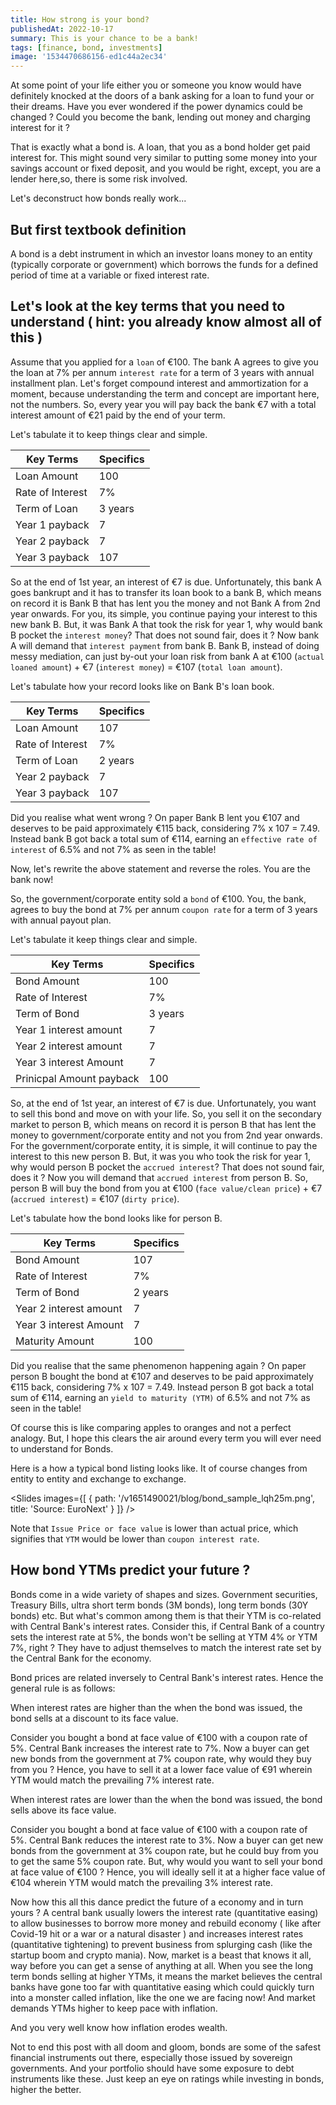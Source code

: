 ```yaml
---
title: How strong is your bond?
publishedAt: 2022-10-17
summary: This is your chance to be a bank!
tags: [finance, bond, investments]
image: '1534470686156-ed1c44a2ec34'
---
```


At some point of your life either you or someone you know would have definitely knocked at the
doors of a bank asking for a loan to fund your or their dreams. Have you ever wondered if the power
dynamics could be changed ? Could you become the bank, lending out money and charging interest for it ?

That is exactly what a bond is. A loan, that you as a bond holder get paid interest for.
This might sound very similar to putting some money into your savings account or fixed deposit,
and you would be right, except, you are a lender here,so, there is some risk involved.

Let's deconstruct how bonds really work...

## But first textbook definition

A bond is a debt instrument in which an investor loans money to an entity (typically corporate or government)
which borrows the funds for a defined period of time at a variable or fixed interest rate.

## Let's look at the key terms that you need to understand ( hint: you already know almost all of this )

Assume that you applied for a `loan` of €100. The bank A agrees to give you the loan at 7% per annum `interest rate` for a term of 3 years with annual installment plan.
Let's forget compound interest and ammortization for a moment, because understanding the term and concept are important here, not the numbers. So, every year
you will pay back the bank €7 with a total interest amount of €21 paid by the end of your term.

Let's tabulate it to keep things clear and simple.

| Key Terms        | Specifics |
| ---------------- | --------- |
| Loan Amount      | 100       |
| Rate of Interest | 7%        |
| Term of Loan     | 3 years   |
| Year 1 payback   | 7         |
| Year 2 payback   | 7         |
| Year 3 payback   | 107       |

So at the end of 1st year, an interest of €7 is due. Unfortunately, this bank A goes bankrupt and it has to transfer its loan book to a bank B, which means on record
it is Bank B that has lent you the money and not Bank A from 2nd year onwards. For you, its simple, you continue paying your interest to this new bank B.
But, it was Bank A that took the risk for year 1, why would bank B pocket the `interest money`? That does not sound fair, does it ? Now bank A will demand that `interest payment` from bank B.
Bank B, instead of doing messy mediation, can just by-out your loan risk from bank A at €100 (`actual loaned amount`) + €7 (`interest money`) = €107 (`total loan amount`).

Let's tabulate how your record looks like on Bank B's loan book.

| Key Terms        | Specifics |
| ---------------- | --------- |
| Loan Amount      | 107       |
| Rate of Interest | 7%        |
| Term of Loan     | 2 years   |
| Year 2 payback   | 7         |
| Year 3 payback   | 107       |

Did you realise what went wrong ? On paper Bank B lent you €107 and deserves to be paid approximately €115 back, considering 7% x 107 = 7.49. Instead bank B got back
a total sum of €114, earning an `effective rate of interest` of 6.5% and not 7% as seen in the table!

Now, let's rewrite the above statement and reverse the roles. You are the bank now!

So, the government/corporate entity sold a `bond` of €100. You, the bank, agrees to buy the bond at 7% per annum `coupon rate` for a term of 3 years with annual payout plan.

Let's tabulate it keep things clear and simple.

| Key Terms                | Specifics |
| ------------------------ | --------- |
| Bond Amount              | 100       |
| Rate of Interest         | 7%        |
| Term of Bond             | 3 years   |
| Year 1 interest amount   | 7         |
| Year 2 interest amount   | 7         |
| Year 3 interest Amount   | 7         |
| Prinicpal Amount payback | 100       |

So, at the end of 1st year, an interest of €7 is due. Unfortunately, you want to sell this bond and move on with your life. So, you sell it on the secondary market
to person B, which means on record it is person B that has lent the money to government/corporate entity and not you from 2nd year onwards. For the government/corporate entity,
it is simple, it will continue to pay the interest to this new person B. But, it was you who took the risk for year 1, why would person B pocket the `accrued interest`?
That does not sound fair, does it ? Now you will demand that `accrued interest` from person B. So, person B will buy the bond from you at €100 (`face value/clean price`) + €7 (`accrued interest`) = €107 (`dirty price`).

Let's tabulate how the bond looks like for person B.

| Key Terms              | Specifics |
| ---------------------- | --------- |
| Bond Amount            | 107       |
| Rate of Interest       | 7%        |
| Term of Bond           | 2 years   |
| Year 2 interest amount | 7         |
| Year 3 interest Amount | 7         |
| Maturity Amount        | 100       |

Did you realise that the same phenomenon happening again ? On paper person B bought the bond at €107 and deserves to be paid approximately €115 back, considering 7% x 107 = 7.49. Instead person B got back
a total sum of €114, earning an `yield to maturity (YTM)` of 6.5% and not 7% as seen in the table!

Of course this is like comparing apples to oranges and not a perfect analogy. But, I hope this clears the air around every term you will ever need to understand for Bonds.

Here is a how a typical bond listing looks like. It of course changes from entity to entity and exchange to exchange.

<Slides
  images={[
    {
      path: '/v1651490021/blog/bond_sample_lqh25m.png',
      title: 'Source: EuroNext'
    }
  ]}
/>

Note that `Issue Price or face value` is lower than actual price, which signifies that `YTM` would be lower than `coupon interest rate`.

## How bond YTMs predict your future ?

Bonds come in a wide variety of shapes and sizes. Government securities, Treasury Bills, ultra short term bonds (3M bonds), long term bonds (30Y bonds) etc. But what's common among them is that their YTM is
co-related with Central Bank's interest rates. Consider this, if Central Bank of a country sets the interest rate at 5%, the bonds won't be selling at YTM 4% or YTM 7%, right ? They have to adjust themselves
to match the interest rate set by the Central Bank for the economy.

Bond prices are related inversely to Central Bank's interest rates. Hence the general rule is as follows:

When interest rates are higher than the when the bond was issued, the bond sells at a discount to its face value.

Consider you bought a bond at face value of €100 with a coupon rate of 5%. Central Bank increases the interest rate to 7%. Now a buyer can get new bonds from the government at 7% coupon rate, why would they buy from you ?
Hence, you have to sell it at a lower face value of €91 wherein YTM would match the prevailing 7% interest rate.

When interest rates are lower than the when the bond was issued, the bond sells above its face value.

Consider you bought a bond at face value of €100 with a coupon rate of 5%. Central Bank reduces the interest rate to 3%. Now a buyer can get new bonds from the government at 3% coupon rate, but he could buy from you to get the same 5% coupon rate.
But, why would you want to sell your bond at face value of €100 ? Hence, you will ideally sell it at a higher face value of €104 wherein YTM would match the prevailing 3% interest rate.

Now how this all this dance predict the future of a economy and in turn yours ?
A central bank usually lowers the interest rate (quantitative easing) to allow businesses to borrow more money and rebuild economy ( like after Covid-19 hit or a war or a natural disaster ) and increases interest rates (quantitative tightening)
to prevent business from splurging cash (like the startup boom and crypto mania). Now, market is a beast that knows it all, way before you can get a sense of anything at all. When you see the long term bonds selling at higher YTMs,
it means the market believes the central banks have gone too far with quantitative easing which could quickly turn into a monster called inflation, like the one we are facing now! And market demands YTMs higher to keep pace with inflation.

And you very well know how inflation erodes wealth.

Not to end this post with all doom and gloom, bonds are some of the safest financial instruments out there, especially those issued by sovereign governments.
And your portfolio should have some exposure to debt instruments like these. Just keep an eye on ratings while investing in bonds, higher the better.
